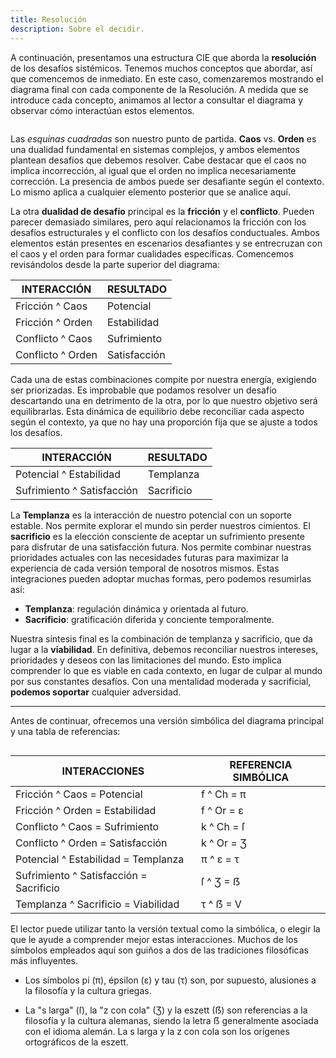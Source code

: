 ```yaml
---
title: Resolución
description: Sobre el decidir.
---
```


A continuación, presentamos una estructura CIE que aborda la **resolución** de los desafíos sistémicos. Tenemos muchos conceptos que abordar, así que comencemos de inmediato. En este caso, comenzaremos mostrando el diagrama final con cada componente de la Resolución. A medida que se introduce cada concepto, animamos al lector a consultar el diagrama y observar cómo interactúan estos elementos.

<Image
  src="/images/resolucionFull.svg"
  alt=""
  width={359}
  height={246}
  className="mx-auto"
/>

Las *esquinas cuadradas* son nuestro punto de partida. **Caos** vs. **Orden** es una dualidad fundamental en sistemas complejos, y ambos elementos plantean desafíos que debemos resolver. Cabe destacar que el caos no implica incorrección, al igual que el orden no implica necesariamente corrección. La presencia de ambos puede ser desafiante según el contexto. Lo mismo aplica a cualquier elemento posterior que se analice aquí.

La otra **dualidad de desafío** principal es la **fricción** y el **conflicto**. Pueden parecer demasiado similares, pero aquí relacionamos la fricción con los desafíos estructurales y el conflicto con los desafíos conductuales. Ambos elementos están presentes en escenarios desafiantes y se entrecruzan con el caos y el orden para formar cualidades específicas. Comencemos revisándolos desde la parte superior del diagrama:

| **INTERACCIÓN** | **RESULTADO** |
|---|---|
| Fricción ^ Caos | Potencial |
| Fricción ^ Orden | Estabilidad |
| Conflicto ^ Caos | Sufrimiento |
| Conflicto ^ Orden | Satisfacción |

Cada una de estas combinaciones compite por nuestra energía, exigiendo ser priorizadas. Es improbable que podamos resolver un desafío descartando una en detrimento de la otra, por lo que nuestro objetivo será equilibrarlas. Esta dinámica de equilibrio debe reconciliar cada aspecto según el contexto, ya que no hay una proporción fija que se ajuste a todos los desafíos.

| **INTERACCIÓN** | **RESULTADO** |
|---|---|
| Potencial ^ Estabilidad | Templanza |
| Sufrimiento ^ Satisfacción | Sacrificio |

La **Templanza** es la interacción de nuestro potencial con un soporte estable. Nos permite explorar el mundo sin perder nuestros cimientos. El **sacrificio** es la elección consciente de aceptar un sufrimiento presente para disfrutar de una satisfacción futura. Nos permite combinar nuestras prioridades actuales con las necesidades futuras para maximizar la experiencia de cada versión temporal de nosotros mismos. Estas integraciones pueden adoptar muchas formas, pero podemos resumirlas así:

- **Templanza**: regulación dinámica y orientada al futuro. 
- **Sacrificio**: gratificación diferida y conciente temporalmente.

Nuestra síntesis final es la combinación de templanza y sacrificio, que da lugar a la **viabilidad**. En definitiva, debemos reconciliar nuestros intereses, prioridades y deseos con las limitaciones del mundo. Esto implica comprender lo que es viable en cada contexto, en lugar de culpar al mundo por sus constantes desafíos. Con una mentalidad moderada y sacrificial, **podemos soportar** cualquier adversidad.

---

Antes de continuar, ofrecemos una versión simbólica del diagrama principal y una tabla de referencias:

<Image
  src="/images/resolution.svg"
  alt=""
  width={179}
  height={246}
  className="mx-auto"
/>

| **INTERACCIONES** | **REFERENCIA SIMBÓLICA** |
| --- | --- |
| Fricción ^ Caos = Potencial | f ^ Ch = π |
| Fricción ^ Orden = Estabilidad | f ^ Or = ε |
| Conflicto ^ Caos = Sufrimiento | k ^ Ch = ſ |
| Conflicto ^ Orden = Satisfacción | k ^ Or = Ʒ |
| Potencial ^ Estabilidad = Templanza | π ^ ε = τ |
| Sufrimiento ^ Satisfacción = Sacrificio | ſ ^ Ʒ = ẞ |
| Templanza ^ Sacrificio = Viabilidad | τ ^ ẞ = V |

El lector puede utilizar tanto la versión textual como la simbólica, o elegir la que le ayude a comprender mejor estas interacciones. Muchos de los símbolos empleados aquí son guiños a dos de las tradiciones filosóficas más influyentes.

- Los símbolos pi (π), épsilon (ε) y tau (τ) son, por supuesto, alusiones a la filosofía y la cultura griegas.

- La "s larga" (ſ), la "z con cola" (Ʒ) y la eszett (ẞ) son referencias a la filosofía y la cultura alemanas, siendo la letra ẞ generalmente asociada con el idioma alemán. La s larga y la z con cola son los orígenes ortográficos de la eszett.

